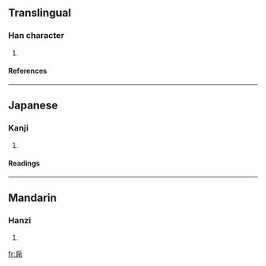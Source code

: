 ==Translingual==
===Han character===
{{Han char|rn=50|rad=巾|as=04|sn=7|four=|canj=竹尸中月 (HSLB), 戈尸中月 (ISLB)}}
# {{defn|Han|sort=巾04}}
====References====
{{Han ref|kx=0329.210|dkj=08816|dj=0634.310|hdz=10732.090|uh=5E0D|ud=24077}}
----
==Japanese==
===Kanji===
{{ja-kanji|grade=|rs=巾04}}
# {{defn|Japanese}} 
====Readings====
{{ja-readings|on=[[こ]] (ko), [[ご]] (go)|kun=[[ひれ]] (hire)}}
----
==Mandarin==
===Hanzi===
{{cmn-hanzi|pin=[[hù]] ([[hu4]])|wg=hu<sup>4</sup>}}
# {{defn|Mandarin}}

[[fr:帍]]